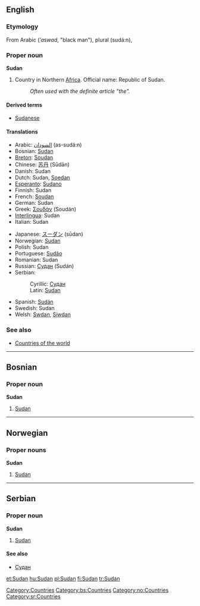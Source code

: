 ==English==
{{wikipedia}}
===Etymology===
From Arabic {{ARchar|[[اسود]]}} (''’aswad'', "black man"), plural {{ARchar|[[سودان]]}} (sudá:n), 

===Proper noun===
'''Sudan'''

# Country in Northern [[Africa]]. Official name: Republic of Sudan.
#:''Often used with the definite article "the".''

====Derived terms====
*[[Sudanese]]

====Translations====
{{top}}
*Arabic: [[السودان]] (as-sudá:n)
*Bosnian: [[Sudan#Bosnian|Sudan]] {{m}}
*[[Breton]]: [[Soudan]]
*Chinese: [[苏丹]] (Sūdān)
*Danish: Sudan
*Dutch: Sudan, [[Soedan]]
*[[Esperanto]]: [[Sudano]]
*Finnish: Sudan
*French: [[Soudan]] {{m}}
*German: Sudan
*Greek: [[Σουδάν]] (Soudán) {{n}}
*[[Interlingua]]: Sudan
*Italian: Sudan {{m}}
{{mid}}
*Japanese: [[スーダン]] (sūdan)
*Norwegian: [[#Norwegian|Sudan]]
*Polish: Sudan {{m}}
*Portuguese: [[Sudão]] {{m}}
*Romanian: Sudan {{n}}
*Russian: [[Судан]] (Sudán) {{m}}
*Serbian:
*:Cyrillic: [[Судан#Serbian|Судан]] {{m}}
*:Latin: [[Sudan#Serbian|Sudan]] {{m}}
*Spanish: [[Sudán]] {{m}}
*Swedish: Sudan
*Welsh: [[Swdan]], [[Siwdan]]
{{bottom}}

===See also===
*[[Countries of the world]]

[[Category:Countries]]

----

==Bosnian==
===Proper noun===
'''Sudan''' {{m}}
#[[Sudan#English|Sudan]]
[[Category:bs:Countries]]

----

==Norwegian==
===Proper nouns===
[[Category:no:Countries]]
'''Sudan'''
#[[#English|Sudan]]

----

==Serbian==
===Proper noun===
'''Sudan''' {{m}}
#[[Sudan#English|Sudan]]
====See also====
*[[Судан#Serbian|Судан]]
[[Category:sr:Countries]]

[[et:Sudan]]
[[hu:Sudan]]
[[pl:Sudan]]
[[fi:Sudan]]
[[tr:Sudan]]